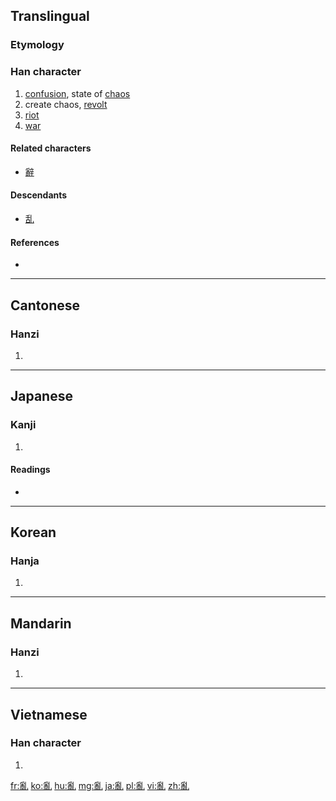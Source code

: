 {{also|乱}}<!-- may be replaced by zh-forms -->
==Translingual==
{{Hani-forms|[[乱]]|亂}}

===Etymology===
{{Han compound||alt1=(not separate character)|乙|alt2=乚|ls=psc|c1=p|c2=s}}

===Han character===
{{Han char|rn=5|rad=乙|as=12|sn=13|four=2221<sub>0</sub>|canj=月月山 (BBU)|ids=⿰⿳爫龴⿵冂⿱厶又乚}}

# [[confusion]], state of [[chaos]]
# create chaos, [[revolt]]
# [[riot]]
# [[war]]

====Related characters====
* [[辭]]

====Descendants====
* [[乱]]

====References====
* {{Han ref|kx=0084.330|dkj=00214|dj=0173.080|hdz=10057.100|uh=4E82|ud=20098|bh=B6C3|bd=46787}}

----

==Cantonese==

===Hanzi===
{{yue-hanzi|jyut=|y=lyun6|sim=乱}}

# {{defn|lang=yue|sort=乙12}}

----

==Japanese==

===Kanji===
{{ja-kanji|grade=|rs=乙12}}

# {{defn|lang=ja|sort=乙12}}

====Readings====
* {{ja-readings|on=[[らん]] (ran), [[ろん]] (ron)|kun=[[みだれる]] (midareru)}}

----

==Korean==

===Hanja===
{{ko-hanja|hangeul=란|rv=ran|mr=ran}}

# {{defn|lang=ko|sort=乙12}}

----

==Mandarin==

===Hanzi===
{{cmn-hanzi|sim=乱|pin=[[luàn]] ([[luan4]])|wg=luan<sup>4</sup>}}

# {{defn|lang=cmn|sort=乙12}}

----

==Vietnamese==

===Han character===
{{vi-hantu|[[loạn]], [[loàn]]|rs=乙12}}

# {{defn|lang=vi|sort=乙12}}

[[fr:亂]]
[[ko:亂]]
[[hu:亂]]
[[mg:亂]]
[[ja:亂]]
[[pl:亂]]
[[vi:亂]]
[[zh:亂]]